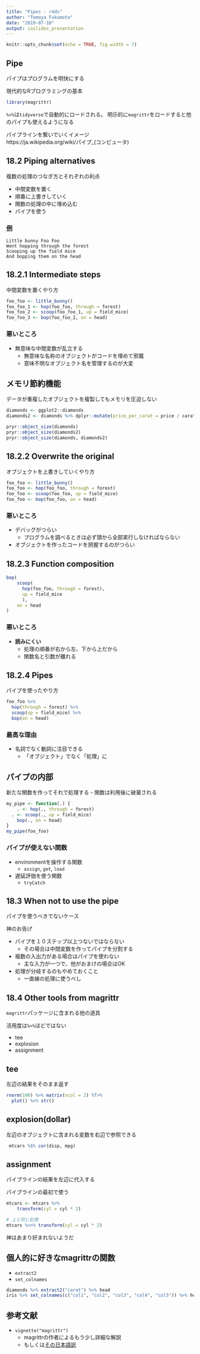 ---
title: "Pipes - r4ds"
author: "Tomoya Fukumoto"
date: "2019-07-10"
output: ioslides_presentation
---

```{r setup, include=FALSE}
knitr::opts_chunk$set(echo = TRUE, fig.width = 7)
```

## Pipe
パイプはプログラムを明快にする

現代的なRプログラミングの基本

```{r pipe_}
library(magrittr)
```

`%>%`は`tidyverse`で自動的にロードされる。
明示的に`magrittr`をロードすると他のパイプも使えるようになる

パイプラインを繋いでいくイメージ<br>
https://ja.wikipedia.org/wiki/パイプ_(コンピュータ)



## 18.2 Piping alternatives
複数の処理のつなぎ方とそれぞれの利点

- 中間変数を置く
- 順番に上書きしていく
- 関数の処理の中に埋め込む
- パイプを使う

### <a href="https://www.youtube.com/watch?v=9pkx51y4ppg" target="_blank">例</a>
```
Little bunny Foo Foo
Went hopping through the forest
Scooping up the field mice
And bopping them on the head
```

## 18.2.1 Intermediate steps
中間変数を置くやり方

```{r intermediate, eval = FALSE}
foo_foo <- little_bunny()
foo_foo_1 <- hop(foo_foo, through = forest)
foo_foo_2 <- scoop(foo_foo_1, up = field_mice)
foo_foo_3 <- bop(foo_foo_2, on = head)
```

### 悪いところ
- 無意味な中間変数が乱立する
  - 無意味な名称のオブジェクトがコードを埋めて邪魔
  - 意味不明なオブジェクト名を管理するのが大変

## メモリ節約機能
データが重複したオブジェクトを複製してもメモリを圧迫しない
```{r memory_saving}
diamonds <- ggplot2::diamonds
diamonds2 <- diamonds %>% dplyr::mutate(price_per_carat = price / carat)

pryr::object_size(diamonds)
pryr::object_size(diamonds2)
pryr::object_size(diamonds, diamonds2)
```

## 18.2.2 Overwrite the original
オブジェクトを上書きしていくやり方

```{r overwrite, eval = FALSE}
foo_foo <- little_bunny()
foo_foo <- hop(foo_foo, through = forest)
foo_foo <- scoop(foo_foo, up = field_mice)
foo_foo <- bop(foo_foo, on = head)
```

### 悪いところ
- デバッグがつらい
    - プログラムを調べるときは必ず頭から全部実行しなければならない
- オブジェクトを作ったコードを把握するのがつらい

## 18.2.3 Function composition
```{r function_comp, eval = FALSE}
bop(
    scoop(
	  hop(foo_foo, through = forest),
	  up = field_mice
	  ), 
    on = head
)
```

### 悪いところ
- **読みにくい**
    - 処理の順番が右から左、下から上だから
    - 関数名と引数が離れる

## 18.2.4 Pipes
パイプを使ったやり方

```{r piping, eval = FALSE}
foo_foo %>%
  hop(through = forest) %>%
  scoop(up = field_mice) %>%
  bop(on = head)
```

### 最高な理由
- 名詞でなく動詞に注目できる
    - 「オブジェクト」でなく「処理」に

## パイプの内部
新たな関数を作ってそれで処理する
    - 関数は利用後に破棄される
```{r inside_piping, eval = FALSE}
my_pipe <- function(.) {
    . <- hop(., through = forest)
  . <- scoop(., up = field_mice)
    bop(., on = head)
}
my_pipe(foo_foo)
```

### パイプが使えない関数
- environmentを操作する関数
     - `assign`, `get`, `load`
- 遅延評価を使う関数
     - `tryCatch` 


## 18.3 When not to use the pipe
パイプを使うべきでないケース

神のお告げ

- パイプを１０ステップ以上つないではならない
   - その場合は中間変数を作ってパイプを分割する
- 複数の入出力がある場合はパイプを使わない
    - 主な入力が一つで、他がおまけの場合はOK
- 処理が分岐するのもやめておくこと
    - 一直線の処理に使うべし

## 18.4 Other tools from magrittr
`magrittr`パッケージに含まれる他の道具

活用度は`%>%`ほどではない

- tee
- explosion
- assignment

## tee
左辺の結果をそのまま返す

```{r tee, fig.height = 3}
rnorm(100) %>% matrix(ncol = 2) %T>%
  plot() %>% str()
```

## explosion(dollar)
左辺のオブジェクトに含まれる変数を右辺で参照できる
```{r dollar}
 mtcars %$% cor(disp, mpg)
```

## assignment
パイプラインの結果を左辺に代入する

パイプラインの最初で使う

```{r assignment} 
mtcars <- mtcars %>% 
    transform(cyl = cyl * 2)

# 上と同じ処理
mtcars %<>% transform(cyl = cyl * 2)
```

神はあまり好まれないようだ

## 個人的に好きなmagrittrの関数
- `extract2`
- `set_colnames`

```{r magrittr}
diamonds %>% extract2("carat") %>% head
iris %>% set_colnames(c("col1", "col2", "col3", "col4", "col5")) %>% head
```

## 参考文献
- `vignette("magrittr")`
     - magrittrの作者によるもう少し詳細な解説
     - もしくは<a href="https://qiita.com/nozma/items/9e52b446c813d7e92c8a" target="_blank">その日本語訳</a>
